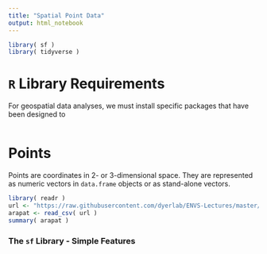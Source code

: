 ```yaml
---
title: "Spatial Point Data"
output: html_notebook
---
```


```r
library( sf ) 
library( tidyverse )
```




# `R` Library Requirements

For geospatial data analyses, we must install specific packages that have been designed to 

```r

```


# Points

Points are coordinates in 2- or 3-dimensional space.  They are represented as numeric vectors in `data.frame` objects or as stand-alone vectors.

```r
library( readr )
url <- "https://raw.githubusercontent.com/dyerlab/ENVS-Lectures/master/data/arapat.csv"
arapat <- read_csv( url )
summary( arapat )
```



### The `sf` Library - Simple Features

